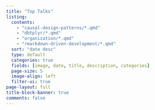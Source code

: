 ```yaml
---
title: "Top Talks"
listing:
  contents:
    - "causal-design-patterns/*.qmd"
    - "dbtplyr/*.qmd"
    - "organization/*.qmd"
    - "rmarkdown-driven-development/*.qmd"
  sort: "date desc"
  type: default
  categories: true
  fields: [image, date, title, description, categories]
  page-size: 5
  image-align: left
  filter-ui: true
page-layout: full
title-block-banner: true
comments: false
---
```



